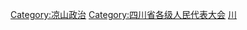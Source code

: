 [[Category:凉山政治|Category:凉山政治]]
[[Category:四川省各级人民代表大会|Category:四川省各级人民代表大会]]
[[Category:自治州人民代表大会|川]]